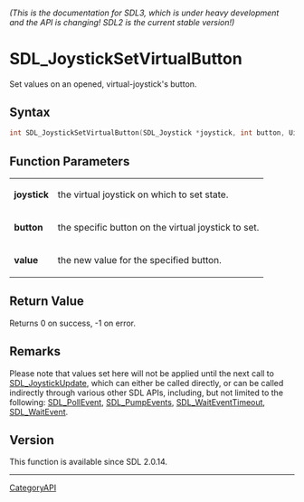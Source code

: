====== (This is the documentation for SDL3, which is under heavy development and the API is changing! SDL2 is the current stable version!) ======
= SDL_JoystickSetVirtualButton =

Set values on an opened, virtual-joystick's button.

== Syntax ==

<syntaxhighlight lang='c'>
int SDL_JoystickSetVirtualButton(SDL_Joystick *joystick, int button, Uint8 value);
</syntaxhighlight>

== Function Parameters ==

{|
|'''joystick'''
|the virtual joystick on which to set state.
|-
|'''button'''
|the specific button on the virtual joystick to set.
|-
|'''value'''
|the new value for the specified button.
|}

== Return Value ==

Returns 0 on success, -1 on error.

== Remarks ==

Please note that values set here will not be applied until the next call to
[[SDL_JoystickUpdate]], which can either be called directly, or can be
called indirectly through various other SDL APIs, including, but not
limited to the following: [[SDL_PollEvent]], [[SDL_PumpEvents]],
[[SDL_WaitEventTimeout]], [[SDL_WaitEvent]].

== Version ==

This function is available since SDL 2.0.14.

----
[[CategoryAPI]]


